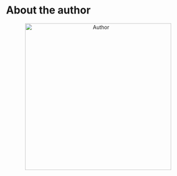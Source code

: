 # About the author

<center><img src="images/author_placeholder.png" alt="Author" class="cover" width="400" height="400"/></center>

<!-- Write a little bit about yourself -->
